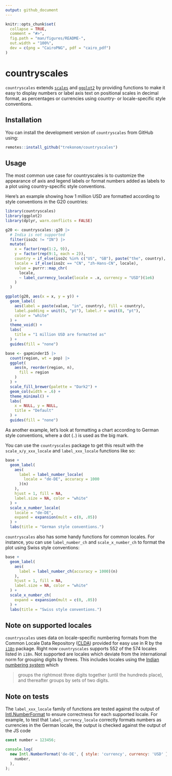 ```yaml
---
output: github_document
---
```


<!-- README.md is generated from README.Rmd. Please edit that file -->

```r
knitr::opts_chunk$set(
  collapse = TRUE,
  comment = "#>",
  fig.path = "man/figures/README-",
  out.width = "100%",
  dev = c(png = "CairoPNG", pdf = "cairo_pdf")
)
```

# countryscales

<!-- badges: start -->
<!-- badges: end -->

`countryscales` extends [`scales`](https://scales.r-lib.org) and 
[`ggplot2`](https://ggplot2.tidyverse.org) by providing functions to make 
it easy to display numbers or label axis text on positional scales in decimal 
format, as percentages or currencies using country- or locale-specific style 
conventions.

## Installation

You can install the development version of `countryscales` from GitHub using:

``` r
remotes::install_github("trekonom/countryscales")
```

## Usage

The most common use case for countryscales is to customize the appearance of 
axis and legend labels or format numbers added as labels to a plot using 
country-specific style conventions.

Here's an example showing how 1 million USD are formatted according to 
style conventions in the G20 countries:

```r
library(countryscales)
library(ggplot2)
library(dplyr, warn.conflicts = FALSE)

g20 <- countryscales::g20 |>
  # India is not supported
  filter(iso2c != "IN") |>
  mutate(
    x = factor(rep(1:2, 9)),
    y = factor(rep(9:1, each = 2)),
    country = if_else(iso2c %in% c("US", "GB"), paste("the", country), country),
    locale = if_else(iso2c == "CN", "zh-Hans-CN", locale),
    value = purrr::map_chr(
      locale,
      ~ label_currency_locale(locale = .x, currency = "USD")(1e6)
    )
  )

ggplot(g20, aes(x = x, y = y)) +
  geom_label(
    aes(label = paste(value, "in", country), fill = country),
    label.padding = unit(5, "pt"), label.r = unit(8, "pt"),
    color = "white"
  ) +
  theme_void() +
  labs(
    title = "1 million USD are formatted as"
  ) +
  guides(fill = "none")
```

```r
base <- gapminder15 |>
  count(region, wt = pop) |>
  ggplot(
    aes(n, reorder(region, n),
      fill = region
    )
  ) +
  scale_fill_brewer(palette = "Dark2") +
  geom_col(width = .6) +
  theme_minimal() +
  labs(
    x = NULL, y = NULL,
    title = "Default"
  ) +
  guides(fill = "none")
```

As another example, let's look at formatting a chart according to German style conventions, where a dot (`.`) is used as the big mark.

You can use the `countryscales` package to get this result with the `scale_x/y_xxx_locale` and `label_xxx_locale` functions like so:

```r
base +
  geom_label(
    aes(
      label = label_number_locale(
        locale = "de-DE", accuracy = 1000
      )(n)
    ),
    hjust = 1, fill = NA,
    label.size = NA, color = "white"
  ) +
  scale_x_number_locale(
    locale = "de-DE",
    expand = expansion(mult = c(0, .05))
  ) +
  labs(title = "German style conventions.")
```

`countryscales` also has some handy functions for common locales. For instance, you can use `label_number_ch` and `scale_x_number_ch` to format the plot using Swiss style conventions:

```r
base +
  geom_label(
    aes(
      label = label_number_ch(accuracy = 1000)(n)
    ),
    hjust = 1, fill = NA,
    label.size = NA, color = "white"
  ) +
  scale_x_number_ch(
    expand = expansion(mult = c(0, .05))
  ) +
  labs(title = "Swiss style conventions.")
```

## Note on supported locales

`countryscales` uses data on locale-specific numbering formats from the Common Locale 
Data Repository ([CLDA](https://en.wikipedia.org/wiki/Common_Locale_Data_Repository)) 
provided for easy use in R by the [`i18n`](https://rich-iannone.github.io/i18n/) package. 
Right now `countryscales` supports 552 of the 574 locales listed in `i18n`.  Not 
supported are locales which deviate from the international norm for grouping digits 
by threes. This includes locales using the 
[Indian numbering system](https://en.wikipedia.org/wiki/Indian_numbering_system) 
which

> groups the rightmost three digits together (until the hundreds place), and thereafter groups by sets of two digits.

## Note on tests

The `label_xxx_locale` family of functions are tested against the output of  [Intl.NumberFormat](https://developer.mozilla.org/en-US/docs/Web/JavaScript/Reference/Global_Objects/Intl/NumberFormat) to ensure correctness for each supported locale. For example, to test that `label_currency_locale` correctly formats numbers as currencies in the German locale, the output is checked against the output of the JS code

```js
const number = 123456;

console.log(
  new Intl.NumberFormat('de-DE', { style: 'currency', currency: 'USD' }).format(
    number,
  ),
);
```

